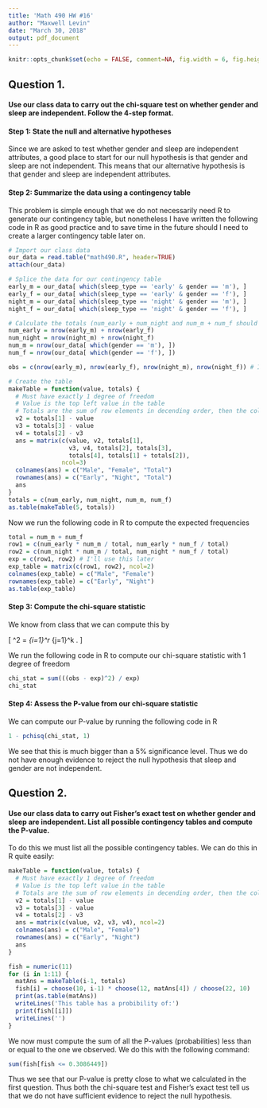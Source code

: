 ```yaml
---
title: 'Math 490 HW #16'
author: "Maxwell Levin"
date: "March 30, 2018"
output: pdf_document
---
```


```r
knitr::opts_chunk$set(echo = FALSE, comment=NA, fig.width = 6, fig.height = 4, fig.align = "center")
```


## Question 1. 
#### Use our class data to carry out the chi-square test on whether gender and sleep are independent. Follow the 4-step format.

#### Step 1: State the null and alternative hypotheses
Since we are asked to test whether gender and sleep are independent attributes, a good place to start for our null hypothesis is that gender and sleep are not independent. This means that our alternative hypothesis is that gender and sleep are independent attributes.


#### Step 2: Summarize the data using a contingency table

This problem is simple enough that we do not necessarily need R to generate our contingency table, but nonetheless I have written the following code in R as good practice and to save time in the future should I need to create a larger contingency table later on.



```r
# Import our class data
our_data = read.table("math490.R", header=TRUE)
attach(our_data)

# Splice the data for our contingency table
early_m = our_data[ which(sleep_type == 'early' & gender == 'm'), ]
early_f = our_data[ which(sleep_type == 'early' & gender == 'f'), ]
night_m = our_data[ which(sleep_type == 'night' & gender == 'm'), ]
night_f = our_data[ which(sleep_type == 'night' & gender == 'f'), ]

# Calculate the totals (num_early + num_night and num_m + num_f should both be 22)
num_early = nrow(early_m) + nrow(early_f)
num_night = nrow(night_m) + nrow(night_f)
num_m = nrow(our_data[ which(gender == 'm'), ])
num_f = nrow(our_data[ which(gender == 'f'), ])

obs = c(nrow(early_m), nrow(early_f), nrow(night_m), nrow(night_f)) # I'll use this later

# Create the table
makeTable = function(value, totals) { 
  # Must have exactly 1 degree of freedom
  # Value is the top left value in the table
  # Totals are the sum of row elements in decending order, then the columns in ascending order.
  v2 = totals[1] - value
  v3 = totals[3] - value
  v4 = totals[2] - v3
  ans = matrix(c(value, v2, totals[1], 
                 v3, v4, totals[2], totals[3], 
                 totals[4], totals[1] + totals[2]), 
               ncol=3)
  colnames(ans) = c("Male", "Female", "Total")
  rownames(ans) = c("Early", "Night", "Total")
  ans
}
totals = c(num_early, num_night, num_m, num_f)
as.table(makeTable(5, totals))
```


Now we run the following code in R to compute the expected frequencies
```r
total = num_m + num_f
row1 = c(num_early * num_m / total, num_early * num_f / total)
row2 = c(num_night * num_m / total, num_night * num_f / total)
exp = c(row1, row2) # I'll use this later
exp_table = matrix(c(row1, row2), ncol=2)
colnames(exp_table) = c("Male", "Female")
rownames(exp_table) = c("Early", "Night")
as.table(exp_table)
```



#### Step 3: Compute the chi-square statistic 

We know from class that we can compute this by

\[
\chi^2 = \sum\limits_{i=1}^r \sum\limits_{j=1}^k \frac{(Obs_{i,j} - Exp_{i,j})^2}{Exp_{i,j}}.
\]

We run the following code in R to compute our chi-square statistic with 1 degree of freedom
```r
chi_stat = sum(((obs - exp)^2) / exp)
chi_stat
```

#### Step 4: Assess the P-value from our chi-square statistic

We can compute our P-value by running the following code in R
```r
1 - pchisq(chi_stat, 1)
```
We see that this is much bigger than a 5% significance level. Thus we do not have enough evidence to reject the null hypothesis that sleep and gender are not independent. 


## Question 2. 
#### Use our class data to carry out Fisher's exact test on whether gender and sleep are independent. List all possible contingency tables and compute the P-value.




To do this we must list all the possible contingency tables. We can do this in R quite easily:
```r
makeTable = function(value, totals) { 
  # Must have exactly 1 degree of freedom
  # Value is the top left value in the table
  # Totals are the sum of row elements in decending order, then the columns in ascending order.
  v2 = totals[1] - value
  v3 = totals[3] - value
  v4 = totals[2] - v3
  ans = matrix(c(value, v2, v3, v4), ncol=2)
  colnames(ans) = c("Male", "Female")
  rownames(ans) = c("Early", "Night")
  ans
}

fish = numeric(11)
for (i in 1:11) {
  matAns = makeTable(i-1, totals)
  fish[i] = choose(10, i-1) * choose(12, matAns[4]) / choose(22, 10)
  print(as.table(matAns))
  writeLines('This table has a probibility of:')
  print(fish[[i]])
  writeLines('')
}
```


We now must compute the sum of all the P-values (probabilities) less than or equal to the one we observed. We do this with the following command:
```r
sum(fish[fish <= 0.3086449])
```


Thus we see that our P-value is pretty close to what we calculated in the first question. Thus both the chi-square test and Fisher's exact test tell us that we do not have sufficient evidence to reject the null hypothesis. 




